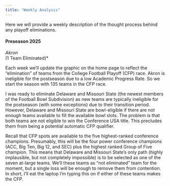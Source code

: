 ```yaml
---
title: "Weekly Analysis"
---
```


Here we will provide a weekly description of the thought process behind any playoff eliminations.

#### Preseason 2025

*Akron* *\
*(1 Team Eliminated)*

Each week we'll update the graphic on the home page to reflect the "elimination" of teams from the College Football Playoff (CFP) race. Akron is ineligible for the postseason due to a low Academic Progress Rate. So we start the season with 135 teams in the CFP race. 

I was ready to eliminate Delaware and Missouri State (the newest members of the Football Bowl Subdivision) as new teams are typically ineligible for the postseason (with some exceptions) due to their transition period. However, Delaware and Missouri State are bowl-eligible if there are not enough teams available to fill the available bowl slots. The problem is that both teams are not eligible to win the Conference USA title. This precludes them from being a potential automatic CFP qualifier.

Recall that CFP spots are available to the five highest-ranked conference champions. Presumably, this will be the four power conference champions (ACC, Big Ten, Big 12, and SEC) plus the highest ranked Group of Five champion. This means that Delaware and Missouri State's only path (highly implausible, but not completely impossible) is to be selected as one of the seven at-large teams. We'll these teams as "not eliminated" team for the moment, but a single loss will be enough to remove them from contention. In short, I'll eat the laptop I'm typing this on if either of these teams makes the CFP. 